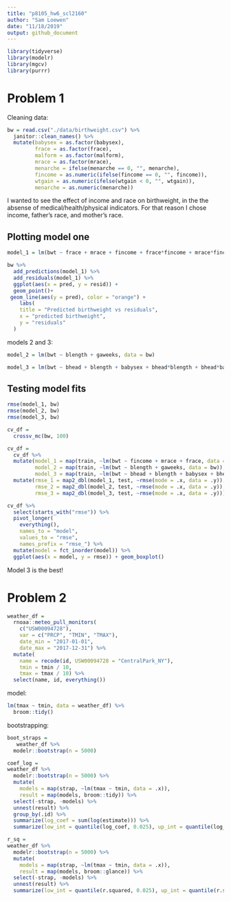 ```yaml
---
title: "p8105_hw6_scl2160"
author: "Sam Loewen"
date: "11/18/2019"
output: github_document
---
```


```r
library(tidyverse)
library(modelr)
library(mgcv)
library(purrr)
```

# Problem 1

Cleaning data:

```r
bw = read.csv("./data/birthweight.csv") %>% 
  janitor::clean_names() %>% 
  mutate(babysex = as.factor(babysex),
         frace = as.factor(frace),
         malform = as.factor(malform),
         mrace = as.factor(mrace),
         menarche = ifelse(menarche == 0, "", menarche),
         fincome = as.numeric(ifelse(fincome == 0, "", fincome)),
         wtgain = as.numeric(ifelse(wtgain < 0, "", wtgain)),
         menarche = as.numeric(menarche))
```

I wanted to see the effect of income and race on birthweight, in the the absense of medical/health/physical indicators. For that reason I chose income, father's race, and mother's race.

## Plotting model one

```r
model_1 = lm(bwt ~ frace + mrace + fincome + frace*fincome + mrace*fincome, data = bw)

bw %>% 
  add_predictions(model_1) %>% 
  add_residuals(model_1) %>% 
  ggplot(aes(x = pred, y = resid)) +
  geom_point()+
 geom_line(aes(y = pred), color = "orange") +
    labs(
    title = "Predicted birthweight vs residuals",
    x = "predicted birthweight",
    y = "residuals"
  )
```

models 2 and 3:

```r
model_2 = lm(bwt ~ blength + gaweeks, data = bw)

model_3 = lm(bwt ~ bhead + blength + babysex + bhead*blength + bhead*babysex + blength*babysex + bhead*blength*babysex, data = bw)
```


## Testing model fits

```r
rmse(model_1, bw)
rmse(model_2, bw)
rmse(model_3, bw)
```

```r
cv_df = 
  crossv_mc(bw, 100) 

cv_df = 
  cv_df %>% 
  mutate(model_1 = map(train, ~lm(bwt ~ fincome + mrace + frace, data = bw)), 
         model_2 = map(train, ~lm(bwt ~ blength + gaweeks, data = bw)),
         model_3 = map(train, ~lm(bwt ~ bhead + blength + babysex + bhead*blength + bhead*babysex + blength*babysex + bhead*blength*babysex, data = bw))) %>% 
  mutate(rmse_1 = map2_dbl(model_1, test, ~rmse(mode = .x, data = .y)),
         rmse_2 = map2_dbl(model_2, test, ~rmse(mode = .x, data = .y)),
         rmse_3 = map2_dbl(model_3, test, ~rmse(mode = .x, data = .y)))

cv_df %>% 
  select(starts_with("rmse")) %>% 
  pivot_longer(
    everything(),
    names_to = "model", 
    values_to = "rmse",
    names_prefix = "rmse_") %>% 
  mutate(model = fct_inorder(model)) %>% 
  ggplot(aes(x = model, y = rmse)) + geom_boxplot()

```

Model 3 is the best!

# Problem 2

```r
weather_df = 
  rnoaa::meteo_pull_monitors(
    c("USW00094728"),
    var = c("PRCP", "TMIN", "TMAX"), 
    date_min = "2017-01-01",
    date_max = "2017-12-31") %>%
  mutate(
    name = recode(id, USW00094728 = "CentralPark_NY"),
    tmin = tmin / 10,
    tmax = tmax / 10) %>%
  select(name, id, everything())
```

model:

```r
lm(tmax ~ tmin, data = weather_df) %>% 
  broom::tidy()
```

bootstrapping:

```r
boot_straps = 
   weather_df %>% 
  modelr::bootstrap(n = 5000)

coef_log = 
weather_df %>% 
  modelr::bootstrap(n = 5000) %>% 
  mutate(
    models = map(strap, ~lm(tmax ~ tmin, data = .x)),
    result = map(models, broom::tidy)) %>% 
  select(-strap, -models) %>% 
  unnest(result) %>% 
  group_by(.id) %>% 
  summarize(log_coef = sum(log(estimate))) %>% 
  summarize(low_int = quantile(log_coef, 0.025), up_int = quantile(log_coef, .975))

r_sq =
weather_df %>% 
  modelr::bootstrap(n = 5000) %>% 
  mutate(
    models = map(strap, ~lm(tmax ~ tmin, data = .x)),
    result = map(models, broom::glance)) %>% 
  select(-strap, -models) %>% 
  unnest(result) %>% 
  summarize(low_int = quantile(r.squared, 0.025), up_int = quantile(r.squared, .975))
```


